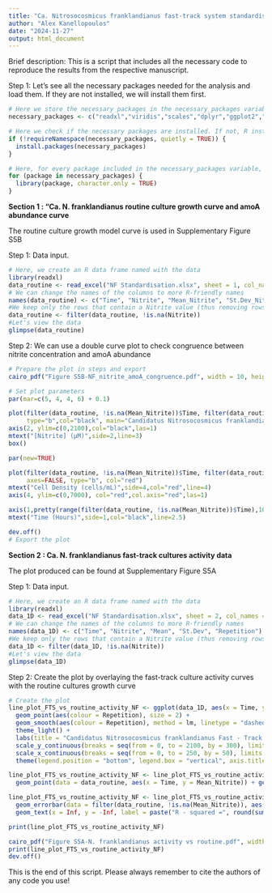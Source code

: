 ---
title: "Ca. Nitrosocosmicus franklandianus fast-track system standardisation"
author: "Alex Kanellopoulos"
date: "2024-11-27"
output: html_document
---

Brief description: This is a script that includes all the necessary code to reproduce the results from the respective manuscript. 

Step 1: Let's see all the necessary packages needed for the analysis and load them. If they are not installed, we will install them first. 

```{r Library Installation and Loading, echo=TRUE, message=FALSE, warning=FALSE}
# Here we store the necessary packages in the necessary_packages variable
necessary_packages <- c("readxl","viridis","scales","dplyr","ggplot2","agricolae","sicegar","patchwork","gridExtra","rstatix", "tibble")

# Here we check if the necessary packages are installed. If not, R installs them 
if (!requireNamespace(necessary_packages, quietly = TRUE)) {
  install.packages(necessary_packages)
}

# Here, for every package included in the necessary_packages variable, R will load it. The character.only = TRUE ensures that library() will try to interpret the package names as characters (as it needs for it to work) 
for (package in necessary_packages) {
  library(package, character.only = TRUE)
}
```

**Section 1 : "Ca. N. franklandianus routine culture growth curve and amoA abundance curve**

The routine culture growth model curve is used in Supplementary Figure S5Β 

Step 1: Data input.

```{r Data import and pre-processing, echo=TRUE}
# Here, we create an R data frame named with the data
library(readxl)
data_routine <- read_excel("NF Standardisation.xlsx", sheet = 1, col_names = TRUE)
# We can change the names of the columns to more R-friendly names
names(data_routine) <- c("Time", "Nitrite", "Mean_Nitrite", "St.Dev_Nitrite", "Cells", "Mean_Cells","St.Dev_Cells")
#We keep only the rows that contain a Nitrite value (thus removing rows that are left blank to make life easier when viewing the .xlsx file)
data_routine <- filter(data_routine, !is.na(Nitrite))
#Let's view the data
glimpse(data_routine)
```

Step 2: We can use a double curve plot to check congruence between nitrite concentration and amoA abundance

```{r echo=TRUE, message=FALSE, warning=FALSE}
# Prepare the plot in steps and export
cairo_pdf("Figure S5B-NF_nitrite_amoA_congruence.pdf", width = 10, height = 8)

# Set plot parameters
par(mar=c(5, 4, 4, 6) + 0.1)

plot(filter(data_routine, !is.na(Mean_Nitrite))$Time, filter(data_routine, !is.na(Mean_Nitrite))$Mean_Nitrite, pch=16, axes=FALSE, ylim=c(0,2100), xlab="", ylab="", 
     type="b",col="black", main="Candidatus Nitrosocosmicus franklandianus - Culture activity compared to flow cytometry data")
axis(2, ylim=c(0,2100),col="black",las=1)  
mtext("[Nitrite] (μM)",side=2,line=3)
box()

par(new=TRUE)

plot(filter(data_routine, !is.na(Mean_Nitrite))$Time, filter(data_routine, !is.na(Mean_Nitrite))$Mean_Cells,  xlab="", ylab="", ylim=c(4E+04,4E+06), 
     axes=FALSE, type="b", col="red")
mtext("Cell Density (cells/mL)",side=4,col="red",line=4) 
axis(4, ylim=c(0,7000), col="red",col.axis="red",las=1)

axis(1,pretty(range(filter(data_routine, !is.na(Mean_Nitrite))$Time),10))
mtext("Time (Hours)",side=1,col="black",line=2.5)  

dev.off()
# Export the plot

```

**Section 2 : Ca. N. franklandianus fast-track cultures activity data**

The plot produced can be found at Supplementary Figure S5A

Step 1: Data input.

```{r Data import and pre-processing, echo=TRUE}
# Here, we create an R data frame named with the data
library(readxl)
data_1D <- read_excel("NF Standardisation.xlsx", sheet = 2, col_names = TRUE)
# We can change the names of the columns to more R-friendly names
names(data_1D) <- c("Time", "Nitrite", "Mean", "St.Dev", "Repetition")
#We keep only the rows that contain a Nitrite value (thus removing rows that are left blank to make life easier when viewing the .xlsx file)
data_1D <- filter(data_1D, !is.na(Nitrite))
#Let's view the data
glimpse(data_1D)
```

Step 2: Create the plot by overlaying the fast-track culture activity curves with the routine cultures growth curve

```{r Data import and pre-processing, echo=TRUE}
# Create the plot 
line_plot_FTS_vs_routine_activity_NF <- ggplot(data_1D, aes(x = Time, y = Nitrite)) +
  geom_point(aes(colour = Repetition), size = 2) + 
  geom_smooth(aes(colour = Repetition), method = lm, linetype = "dashed", linewidth = 2, se = F, fullrange = T) + 
  theme_light() + 
  labs(title = "Candidatus Nitrosocosmicus franklandianus Fast - Track Culture", subtitle = "Linear Regression compared to the growth model for the Routine culture", x = "Time (Hours)", y = "[Nitrite] (μM)") + 
  scale_y_continuous(breaks = seq(from = 0, to = 2100, by = 300), limits = c(0,2100)) +
  scale_x_continuous(breaks = seq(from = 0, to = 250, by = 50), limits = c(0,250)) +
  theme(legend.position = "bottom", legend.box = "vertical", axis.title = element_text(size = 28), axis.text = element_text(size = 24), legend.text = element_text(size = 20), legend.title = element_text(size = 20)) + scale_color_manual(values = c("1st" = "#840084", "2nd" = "#b200b2", "3rd" = "#ff6bff", "Routine Culture" = "#006b6b"), name = "Culture")

line_plot_FTS_vs_routine_activity_NF <- line_plot_FTS_vs_routine_activity_NF + 
  geom_point(data = data_routine, aes(x = Time, y = Mean_Nitrite)) + geom_line(data = filter(data_routine, !is.na(Mean_Nitrite)), aes(x = Time, y = Mean_Nitrite, colour = "Routine Culture"), linewidth = 1) 

line_plot_FTS_vs_routine_activity_NF <- line_plot_FTS_vs_routine_activity_NF + 
  geom_errorbar(data = filter(data_routine, !is.na(Mean_Nitrite)), aes(x = Time, ymin = Mean_Nitrite - St.Dev_Nitrite, ymax = Mean_Nitrite + St.Dev_Nitrite), colour = "#006b6b", width = 1.5) + 
  geom_text(x = Inf, y = -Inf, label = paste("R - squared =", round(summary(lm(Nitrite~Time, data_1D))$adj.r.squared,4)), colour = "magenta4", size = 10, hjust = 1.1, vjust = -2) 

print(line_plot_FTS_vs_routine_activity_NF)

cairo_pdf("Figure S5A-N. franklandianus activity vs routine.pdf", width = 24, height = 12, onefile = T)
print(line_plot_FTS_vs_routine_activity_NF)
dev.off()


```

This is the end of this script. 
Please always remember to cite the authors of any code you use!
